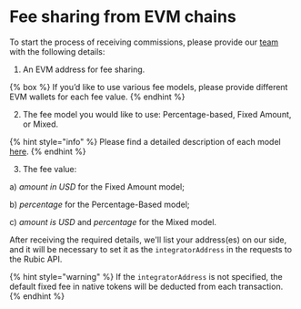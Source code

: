 # Fee sharing from EVM chains

To start the process of receiving commissions, please provide our [team](https://t.me/RubicPartnershipBot) with the following details:

1. An EVM address for fee sharing.

{% box %}
If you’d like to use various fee models, please provide different EVM wallets for each fee value.
{% endhint %}

2. The fee model you would like to use: Percentage-based, Fixed Amount, or Mixed.

{% hint style="info" %}
Please find a detailed description of each model [here](https://docs.rubic.finance/rubic-api/monetization-and-fees).
{% endhint %}

3. The fee value:

a) *amount in USD* for the Fixed Amount model;

b) *percentage* for the Percentage-Based model;

с) *amount is USD* and *percentage* for the Mixed model.

After receiving the required details, we'll list your address(es) on our side, and it will be necessary to set it as the `integratorAddress` in the requests to the Rubic API.&#x20;

{% hint style="warning" %}
If the `integratorAddress` is not specified, the default fixed fee in native tokens will be deducted from each transaction.
{% endhint %}